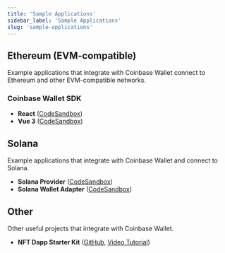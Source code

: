 ```yaml
---
title: 'Sample Applications'
sidebar_label: 'Sample Applications'
slug: 'sample-applications'
---
```


## Ethereum (EVM-compatible)

Example applications that integrate with Coinbase Wallet connect to Ethereum and other EVM-compatible networks.

### Coinbase Wallet SDK

- **React** ([CodeSandbox](https://codesandbox.io/s/vanilla-coinbase-wallet-sdk-demo-react-mpn8ed))
- **Vue 3** ([CodeSandbox](https://codesandbox.io/s/vanilla-coinbase-wallet-sdk-demo-vue-3-yqdego))

## Solana

Example applications that integrate with Coinbase Wallet and connect to Solana.

- **Solana Provider** ([CodeSandbox](https://codesandbox.io/s/coinbase-wallet-demo-solana-provider-lq0e8y))
- **Solana Wallet Adapter** ([CodeSandbox](https://codesandbox.io/s/coinbase-wallet-demo-solana-wallet-adapter-g99lxl))

## Other

Other useful projects that integrate with Coinbase Wallet.

- **NFT Dapp Starter Kit** ([GitHub](https://github.com/coinbase/nft-dapp-starter-kit), [Video Tutorial](https://www.youtube.com/watch?v=gvkO9iqz1oQ))


